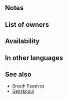 {{SkillPage Tabs}}{{Passive
|name=Infantry Breath
|type=C
|exclusive=0
|canUseMove=Infantry
|canUseWeapon={{WeaponList|all}}
|1name=Infantry Breath 1
|1tagid=SID_歩行の呼吸1
|1promotionRarity=4
|1promotionTier=1
|1effect=Adjacent infantry allies gain: "If foe initiates combat, grants Special cooldown charge +1 per attack during combat. (Only highest value applied. Does not stack.)"
|1required=-
|1cost=60
|2name=Infantry Breath 2
|2tagid=SID_歩行の呼吸2
|2promotionRarity=5
|2promotionTier=1
|2effect=Adjacent infantry allies gain: "If foe initiates combat, grants Def/Res+1 during combat and Special cooldown charge +1 per attack. (Only highest value applied. Does not stack.)"
|2cost=120
|3name=Infantry Breath 3
|3tagid=SID_歩行の呼吸3
|3effect=Adjacent infantry allies gain: "If foe initiates combat, grants Def/Res+2 during combat and Special cooldown charge +1 per attack. (Only highest value applied. Does not stack.)"
|3cost=240
|properties=random_owner,random_inherit_base
}}
==Notes==
{{IfFoeInitiates}}
{{Temporary buffs}}
{{CooldownChargePlus}}
{{AlliesCombatEffect|effect=temporary buffs and Special cooldown charge effect}}

==List of owners==
{{Skill Hero List}}
==Availability==
{{PassiveFocusList}}
{{PassiveDistributionList}}
{{PassiveCombatManualList}}
==In other languages==
{{OtherLanguages
|japanese=歩行の呼吸
|german=Infanterieatem
|spanishEU=Aliento infant.
|spanishLA=Soplo infantería
|french=Souffle infant.
|italian=Soffio fanteria
|chineseTW=步行呼吸
|portuguese=Sopro infantaria
}}
==See also==
* [[Breath Passives]]
* [[Geirskögul]]
{{Passives Navbox|C}}